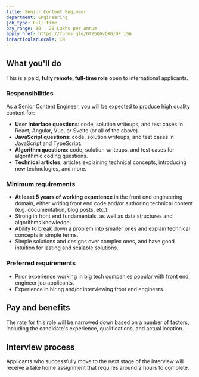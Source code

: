 ```yaml
---
title: Senior Content Engineer
department: Engineering
job_type: Full-time
pay_range: 10 - 20 Lakhs per Annum
apply_href: https://forms.gle/GtZ6QGvQXGzDFriS6
inParticularLocale: IN
---
```


## What you'll do

This is a paid, **fully remote, full-time role** open to international applicants.

### Responsibilities

As a Senior Content Engineer, you will be expected to produce high quality content for:

- **User Interface questions**: code, solution writeups, and test cases in React, Angular, Vue, or Svelte (or all of the above).
- **JavaScript questions**: code, solution writeups, and test cases in JavaScript and TypeScript.
- **Algorithm questions**: code, solution writeups, and test cases for algorithmic coding questions.
- **Technical articles**: articles explaining technical concepts, introducing new technologies, and more.

### Minimum requirements

- **At least 5 years of working experience** in the front end engineering domain, either writing front end code and/or authoring technical content (e.g. documentation, blog posts, etc.).
- Strong in front end fundamentals, as well as data structures and algorithms knowledge.
- Ability to break down a problem into smaller ones and explain technical concepts in simple terms.
- Simple solutions and designs over complex ones, and have good intuition for lasting and scalable solutions.

### Preferred requirements

- Prior experience working in big tech companies popular with front end engineer job applicants.
- Experience in hiring and/or interviewing front end engineers.

## Pay and benefits

The rate for this role will be narrowed down based on a number of factors, including the candidate's experience, qualifications, and actual location.

## Interview process

Applicants who successfully move to the next stage of the interview will receive a take home assignment that requires around 2 hours to complete.
